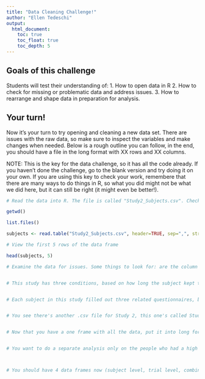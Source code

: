 ```yaml
---
title: "Data Cleaning Challenge!"
author: "Ellen Tedeschi"
output:
  html_document:
    toc: true
    toc_float: true
    toc_depth: 5
---
```

## Goals of this challenge

Students will test their understanding of:
1. How to open data in R
2. How to check for missing or problematic data and address issues.
3. How to rearrange and shape data in preparation for analysis. 

## Your turn!

Now it's your turn to try opening and cleaning a new data set. There are issues with the raw data, so make sure to inspect the variables and make changes when needed. Below is a rough outline you can follow, in the end, you should have a file in the long format with XX rows and XX columns.

NOTE: This is the key for the data challenge, so it has all the code already. If you haven't done the challenge, go to the blank version and try doing it on your own. If you are using this key to check your work, remembere that there are many ways to do things in R, so what you did might not be what we did here, but it can still be right (it might even be better!).

```r

# Read the data into R. The file is called "Study2_Subjects.csv". Check out the separate "README_Study2.txt" file for information on the study and variables.

getwd()

list.files()

subjects <- read.table("Study2_Subjects.csv", header=TRUE, sep=",", stringsAsFactors=FALSE)

# View the first 5 rows of the data frame

head(subjects, 5)

# Examine the data for issues. Some things to look for: are the column names logical? Are there missing values? Do the variable types make sense? (ie does everything that's a factor make sense as a factor, and does everything that's numeric make sense as numeric?) Are there values that don't make sense? Fix any issues you find.


# This study has three conditions, based on how long the subject kept their hand in cold water. Right now this is categorical, but you may want to look at it continuously. Make a new condition variable that's numeric.


# Each subject in this study filled out three related questionnaires, but these scores can be combined into a composite score but taking the sum. Create a new variable for this score.


# You see there's another .csv file for Study 2, this one's called Study2_Trials.csv. Open it and take a look. This frame has the same 10 subjects, but now it has reaction time data from a task with 30 trials. Create a new data frame that combines this with your subject level information. Hint: ?merge, by="ID"


# Now that you have a one frame with all the data, put it into long format. Each subject should have one row for each trial.


# You want to do a separate analysis only on the people who had a high score on the anxiety questionnaire. Create a new data frame with just the individuals who got 50 or higher. (Hint, check out ?subset for help)



# You should have 4 data frames now (subject level, trial level, combined, and the subset). Save them as a new .rda file for future use



```



